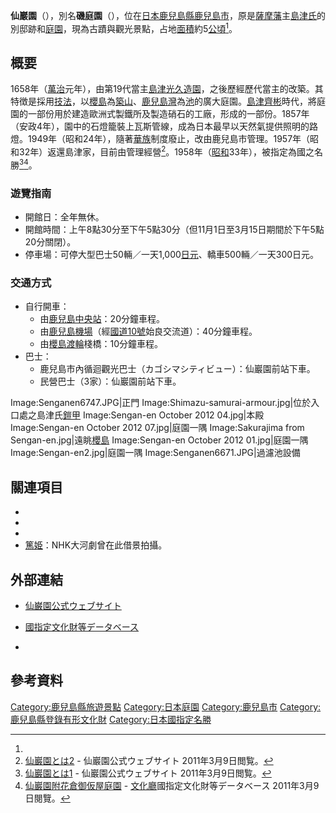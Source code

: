 {{cooricon|31|37|2|N|130|34|37|E|10000}}
{{japanese|image=仙巌園錫門.JPG|japanese=仙巌園|kana=せんがんえん|romaji=Sengan-en}}
{{maplink|frame=yes|frame-width=250|zoom=15|type=point|text=地圖}}
'''仙巖園'''（{{lang-ja|せんがんえん}}），別名'''磯庭園'''（{{lang|ja|いそていえん}}），位在[[日本|日本]][[鹿兒島縣|鹿兒島縣]][[鹿兒島市|鹿兒島市]]{{link-ja|吉野町 (鹿兒島市)|吉野 (鹿児島市)|吉野町}}，原是[[薩摩藩|薩摩藩]]主[[島津氏|島津氏]]的別邸跡和[[庭園|庭園]]，現為古蹟與觀光景點，占地[[面積|面積]]約5[[公頃|公頃]]<ref name="history"/>。

== 概要 ==
1658年（[[萬治|萬治]]元年），由第19代當主[[島津光久|島津光久]][[造園|造園]]，之後歷經歷代當主的改築。其特徴是採用{{link-ja|借景|借景}}[[技法|技法]]，以[[櫻島|櫻島]]為[[築山|築山]]、[[鹿兒島灣|鹿兒島灣]]為[[池|池]]的廣大庭園。[[島津齊彬|島津齊彬]]時代，將庭園的一部份用於建造歐洲式製鐵所及製造硝石的工廠，形成{{link-ja|集成館事業|集成館事業}}的一部份。1857年（安政4年），園中的石燈籠裝上瓦斯管線，成為日本最早以天然氣提供照明的路燈。1949年（昭和24年），隨著[[華族_(日本)|華族]]制度廢止，改由鹿兒島市管理。1957年（昭和32年）返還島津家，目前由{{link-ja|島津興業|島津興業}}管理經營<ref name="history2">[http://www.senganen.jp/history2.html 仙巖園とは2] {{Wayback|url=http://www.senganen.jp/history2.html |date=20110817071313 }} - 仙巖園公式ウェブサイト 2011年3月9日閲覧。</ref>。1958年（[[昭和|昭和]]33年），被指定為國之名勝<ref name="history">[http://www.senganen.jp/history.html 仙巖園とは1] {{Wayback|url=http://www.senganen.jp/history.html |date=20120213032143 }} - 仙巖園公式ウェブサイト 2011年3月9日閲覧。</ref><ref>[https://kunishitei.bunka.go.jp/heritage/detail/401/2998 仙巖園附花倉御仮屋庭園] {{Wayback|url=https://kunishitei.bunka.go.jp/heritage/detail/401/2998 |date=20191205143819 }} - [[文化廳|文化廳]]國指定文化財等データベース 2011年3月9日閱覽。</ref>。

=== 遊覽指南 ===
* 開館日：全年無休。
* 開館時間：上午8點30分至下午5點30分（但11月1日至3月15日期間於下午5點20分關閉）。
* 停車場：可停大型巴士50輛／一天1,000[[日元|日元]]、轎車500輛／一天300日元。

=== 交通方式 ===
* 自行開車：
** 由[[鹿兒島中央站|鹿兒島中央站]]：20分鐘車程。
** 由[[鹿兒島機場|鹿兒島機場]]（經[[國道10號_(日本)|國道10號]]始良交流道）：40分鐘車程。
** 由[[櫻島渡輪|櫻島渡輪]]棧橋：10分鐘車程。
* 巴士：
** 鹿兒島市內循迴觀光巴士（{{ja}}カゴシマシティビュー）：仙巖園前站下車。
** 民營巴士（3家）：仙巖園前站下車。

<gallery>
Image:Senganen6747.JPG|正門
Image:Shimazu-samurai-armour.jpg|位於入口處之島津氏[[盔甲|鎧甲]]
Image:Sengan-en October 2012 04.jpg|本殿
Image:Sengan-en October 2012 07.jpg|庭園一隅
Image:Sakurajima from Sengan-en.jpg|遠眺[[櫻島|櫻島]]
Image:Sengan-en October 2012 01.jpg|庭園一隅
Image:Sengan-en2.jpg|庭園一隅
Image:Senganen6671.JPG|過濾池設備
</gallery>

== 關連項目 ==
{{Portal box|日本|園藝}}
* {{link-ja|鶴嶺神社|鶴嶺神社}}
* {{link-ja|尚古集成館|尚古集成館}}
* {{link-ja|日本國指定名勝一覽|日本国指定名勝の一覧}}
* [[篤姬_(電視劇)|篤姫]]：NHK大河劇曾在此借景拍攝。

== 外部連結 ==
{{Commonscat|Sengan-en}}
* {{ja}}[http://www.senganen.jp/ 仙巌園公式ウェブサイト ]{{Wayback|url=http://www.senganen.jp/ |date=20201123093611 }}
* {{ja}}[https://kunishitei.bunka.go.jp/bsys/index 國指定文化財等データベース]{{Wayback|url=https://kunishitei.bunka.go.jp/bsys/index |date=20191001131823 }}
* {{OSM|n|1309677433}}

== 參考資料 ==
{{Reflist}}

{{DEFAULTSORT:Senganen}}
[[Category:鹿兒島縣旅遊景點|Category:鹿兒島縣旅遊景點]]
[[Category:日本庭園|Category:日本庭園]]
[[Category:鹿兒島市|Category:鹿兒島市]]
[[Category:鹿兒島縣登錄有形文化財|Category:鹿兒島縣登錄有形文化財]]
[[Category:日本國指定名勝|Category:日本國指定名勝]]